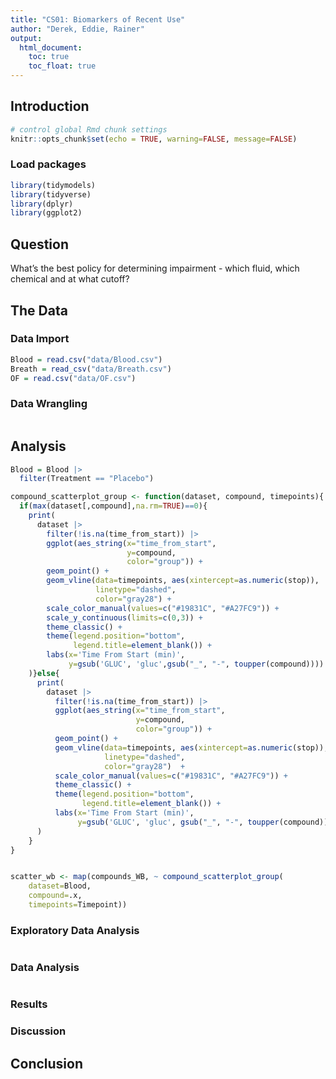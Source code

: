 ```yaml
---
title: "CS01: Biomarkers of Recent Use"
author: "Derek, Eddie, Rainer"
output: 
  html_document:
    toc: true
    toc_float: true
---
```


## Introduction

```r
# control global Rmd chunk settings
knitr::opts_chunk$set(echo = TRUE, warning=FALSE, message=FALSE)
```


### Load packages

```r
library(tidymodels)
library(tidyverse)
library(dplyr)
library(ggplot2)
```

## Question
What's the best policy for determining impairment - which fluid, which chemical and at what cutoff?

## The Data


### Data Import

```r
Blood = read.csv("data/Blood.csv")
Breath = read_csv("data/Breath.csv")
OF = read.csv("data/OF.csv")

```

### Data Wrangling

```r

```

## Analysis

```r

Blood = Blood |>
  filter(Treatment == "Placebo")

compound_scatterplot_group <- function(dataset, compound, timepoints){
  if(max(dataset[,compound],na.rm=TRUE)==0){
    print(
      dataset |> 
        filter(!is.na(time_from_start)) |>
        ggplot(aes_string(x="time_from_start", 
                          y=compound,
                          color="group")) + 
        geom_point() +
        geom_vline(data=timepoints, aes(xintercept=as.numeric(stop)), 
                   linetype="dashed", 
                   color="gray28") +
        scale_color_manual(values=c("#19831C", "#A27FC9")) +
        scale_y_continuous(limits=c(0,3)) +
        theme_classic() +
        theme(legend.position="bottom",
              legend.title=element_blank()) +
        labs(x='Time From Start (min)',
             y=gsub('GLUC', 'gluc',gsub("_", "-", toupper(compound))))
    )}else{
      print(
        dataset |> 
          filter(!is.na(time_from_start)) |>
          ggplot(aes_string(x="time_from_start", 
                            y=compound,
                            color="group")) + 
          geom_point() +
          geom_vline(data=timepoints, aes(xintercept=as.numeric(stop)), 
                     linetype="dashed", 
                     color="gray28")  +
          scale_color_manual(values=c("#19831C", "#A27FC9")) +
          theme_classic() +
          theme(legend.position="bottom",
                legend.title=element_blank()) +
          labs(x='Time From Start (min)',
               y=gsub('GLUC', 'gluc', gsub("_", "-", toupper(compound))))
      )
    }
}


scatter_wb <- map(compounds_WB, ~ compound_scatterplot_group( 
    dataset=Blood, 
    compound=.x, 
    timepoints=Timepoint))


```

### Exploratory Data Analysis

```r


```

### Data Analysis

```r

```

### Results


### Discussion


## Conclusion
